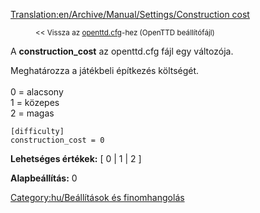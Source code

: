 [[Translation:en/Archive/Manual/Settings/Construction cost]]

:<small><< Vissza az [[hu/Archive/Manual/Settings/Openttd.cfg|openttd.cfg]]-hez (OpenTTD beállítófájl)</small>


A '''construction_cost''' az openttd.cfg fájl egy változója.

Meghatározza a játékbeli építkezés költségét.<br><br>
0 = alacsony<br>
1 = közepes<br>
2 = magas<br>

<pre>
[difficulty]
construction_cost = 0
</pre>

'''Lehetséges értékek:''' [ 0 | 1 | 2 ]

'''Alapbeállítás:''' 0


[[Category:hu/Beállítások és finomhangolás]]